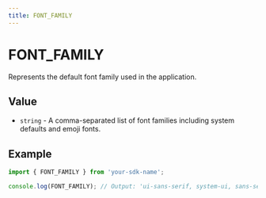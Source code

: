```yaml
---
title: FONT_FAMILY
---
```


# FONT_FAMILY

Represents the default font family used in the application.

## Value

- `string` - A comma-separated list of font families including system defaults and emoji fonts.

## Example

```typescript
import { FONT_FAMILY } from 'your-sdk-name';

console.log(FONT_FAMILY); // Output: 'ui-sans-serif, system-ui, sans-serif, 